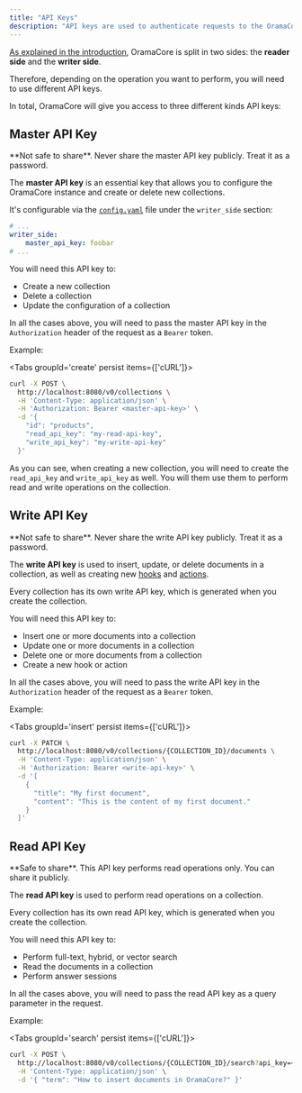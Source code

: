 ```yaml
---
title: "API Keys"
description: "API keys are used to authenticate requests to the OramaCore API"
---
```


[As explained in the introduction](/docs#write-side-read-side), OramaCore is split in two sides: the **reader side** and the **writer side**.

Therefore, depending on the operation you want to perform, you will need to use different API keys.

In total, OramaCore will give you access to three different kinds API keys:

## Master API Key

<Callout type='warn'>
**Not safe to share**. Never share the master API key publicly. Treat it as a password.
</Callout>

The **master API key** is an essential key that allows you to configure the OramaCore instance and create or delete new collections.

It's configurable via the [`config.yaml`](/docs/configuration) file under the `writer_side` section:

```yaml
# ...
writer_side:
    master_api_key: foobar
# ...
```

You will need this API key to:

- Create a new collection
- Delete a collection
- Update the configuration of a collection

In all the cases above, you will need to pass the master API key in the `Authorization` header of the request as a `Bearer` token.

Example:

<Tabs groupId='create' persist items={['cURL']}>
```bash tab="cURL"
curl -X POST \
  http://localhost:8080/v0/collections \
  -H 'Content-Type: application/json' \
  -H 'Authorization: Bearer <master-api-key>' \
  -d '{ 
    "id": "products",
    "read_api_key": "my-read-api-key",
    "write_api_key": "my-write-api-key"
  }'
```
</Tabs>

As you can see, when creating a new collection, you will need to create the `read_api_key` and `write_api_key` as well. You will them use them to perform read and write operations on the collection.

## Write API Key

<Callout type='warn'>
**Not safe to share**. Never share the write API key publicly. Treat it as a password.
</Callout>

The **write API key** is used to insert, update, or delete documents in a collection, as well as creating new [hooks](/docs/javascript-hooks/introduction) and [actions](/docs/party-planner#writing-custom-actions).

Every collection has its own write API key, which is generated when you create the collection.

You will need this API key to:

- Insert one or more documents into a collection
- Update one or more documents in a collection
- Delete one or more documents from a collection
- Create a new hook or action

In all the cases above, you will need to pass the write API key in the `Authorization` header of the request as a `Bearer` token.

Example:

<Tabs groupId='insert' persist items={['cURL']}>
```bash tab="cURL"
curl -X PATCH \
  http://localhost:8080/v0/collections/{COLLECTION_ID}/documents \
  -H 'Content-Type: application/json' \
  -H 'Authorization: Bearer <write-api-key>' \
  -d '[
    {
      "title": "My first document",
      "content": "This is the content of my first document."
    }
  ]'
```
</Tabs>

## Read API Key

<Callout type='info'>
**Safe to share**. This API key performs read operations only. You can share it publicly.
</Callout>

The **read API key** is used to perform read operations on a collection.

Every collection has its own read API key, which is generated when you create the collection.

You will need this API key to:

- Perform full-text, hybrid, or vector search
- Read the documents in a collection
- Perform answer sessions

In all the cases above, you will need to pass the read API key as a query parameter in the request.

Example:

<Tabs groupId='search' persist items={['cURL']}>
```bash tab="cURL"
curl -X POST \
  http://localhost:8080/v0/collections/{COLLECTION_ID}/search?api_key=<read-api-key> \
  -H 'Content-Type: application/json' \
  -d '{ "term": "How to insert documents in OramaCore?" }'
```
</Tabs>

